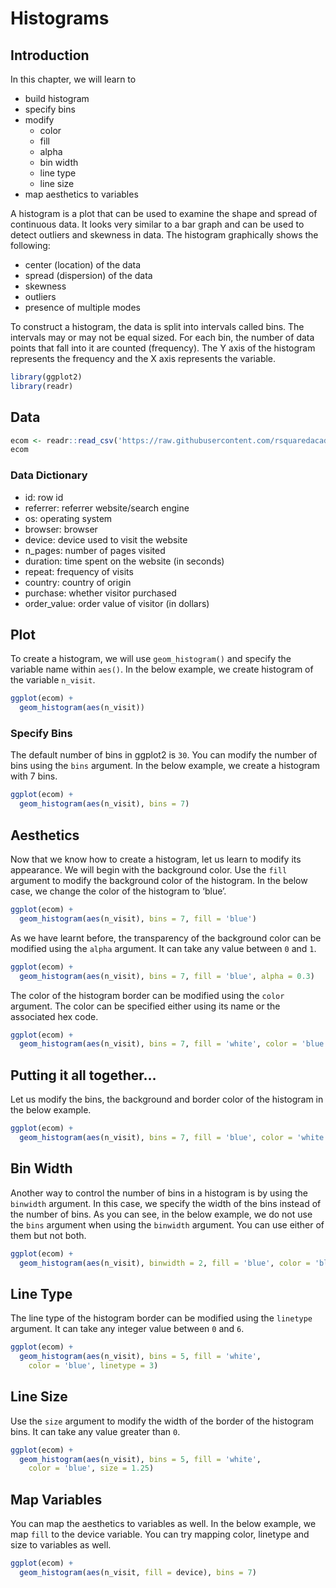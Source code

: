 # Histograms {#ggplot2-histogram}

## Introduction

In this chapter, we will learn to

- build histogram
- specify bins
- modify 
    - color
    - fill
    - alpha
    - bin width
    - line type
    - line size
- map aesthetics to variables

A histogram is a plot that can be used to examine the shape and spread of  continuous data. It looks very similar to a bar graph and can be used to detect outliers and skewness in data. The histogram graphically shows the following:

- center (location) of the data
- spread (dispersion) of the data
- skewness
- outliers
- presence of multiple modes

To construct a histogram, the data is split into intervals called bins. The intervals may or may not be equal sized. For each bin, the number of data points that fall into it are counted (frequency). The Y axis of the histogram represents the frequency and the X axis represents the variable. 

```r
library(ggplot2)
library(readr)
```

## Data 

```r
ecom <- readr::read_csv('https://raw.githubusercontent.com/rsquaredacademy/datasets/master/web.csv')
ecom
```

### Data Dictionary

- id: row id
- referrer: referrer website/search engine
- os: operating system
- browser: browser
- device: device used to visit the website
- n_pages: number of pages visited
- duration: time spent on the website (in seconds)
- repeat: frequency of visits
- country: country of origin
- purchase: whether visitor purchased
- order_value: order value of visitor (in dollars)

## Plot

To create a histogram, we will use `geom_histogram()` and specify the variable
name within `aes()`. In the below example, we create histogram of the variable 
`n_visit`.

```r
ggplot(ecom) +
  geom_histogram(aes(n_visit))
```

### Specify Bins

The default number of bins in ggplot2 is `30`. You can modify the number of 
bins using the `bins` argument. In the below example, we create a histogram
with 7 bins.

```r
ggplot(ecom) +
  geom_histogram(aes(n_visit), bins = 7)
```

## Aesthetics

Now that we know how to create a histogram, let us learn to modify its 
appearance. We will begin with the background color. Use the `fill` argument
to modify the background color of the histogram. In the below case, we change
the color of the histogram to 'blue'.

```r
ggplot(ecom) +
  geom_histogram(aes(n_visit), bins = 7, fill = 'blue')
```

As we have learnt before, the transparency of the background color can be 
modified using the `alpha` argument. It can take any value between `0` and `1`.

```r
ggplot(ecom) +
  geom_histogram(aes(n_visit), bins = 7, fill = 'blue', alpha = 0.3)
```

The color of the histogram border can be modified using the `color` argument. 
The color can be specified either using its name or the associated hex code.

```r
ggplot(ecom) +
  geom_histogram(aes(n_visit), bins = 7, fill = 'white', color = 'blue')
```

## Putting it all together...

Let us modify the bins, the background and border color of the histogram in 
the below example.

```r
ggplot(ecom) +
  geom_histogram(aes(n_visit), bins = 7, fill = 'blue', color = 'white')
```

## Bin Width

Another way to control the number of bins in a histogram is by using the 
`binwidth` argument. In this case, we specify the width of the bins instead
of the number of bins. As you can see, in the below example, we do not use 
the `bins` argument when using the `binwidth` argument. You can use either of
them but not both.

```r
ggplot(ecom) +
  geom_histogram(aes(n_visit), binwidth = 2, fill = 'blue', color = 'black')
```

## Line Type

The line type of the histogram border can be modified using the `linetype` 
argument. It can take any integer value between `0` and `6`.

```r
ggplot(ecom) +
  geom_histogram(aes(n_visit), bins = 5, fill = 'white', 
    color = 'blue', linetype = 3)
```

## Line Size

Use the `size` argument to modify the width of the border of the histogram bins. 
It can take any value greater than `0`.

```r
ggplot(ecom) +
  geom_histogram(aes(n_visit), bins = 5, fill = 'white', 
    color = 'blue', size = 1.25)
```

## Map Variables

You can map the aesthetics to variables as well. In the below example, we map
`fill` to the device variable. You can try mapping color, linetype and size to 
variables as well.

```r
ggplot(ecom) +
  geom_histogram(aes(n_visit, fill = device), bins = 7)
```